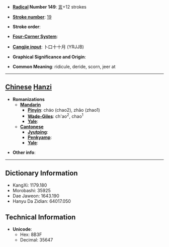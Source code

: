 * '''[[Wiktionary:Chinese radical index| Radical]] Number 149''': [[Wiktionary:Chinese radical index 言|言]]+12 strokes

* '''[[Wiktionary:Chinese total strokes index|Stroke number]]''': [[Wiktionary:Chinese total strokes index 19|19]]

* '''Stroke order''': 

* '''[[Wiktionary:Chinese four corner index|Four-Corner System]]''': 

* '''[[Wiktionary:Chinese Cangjie index|Cangjie input]]''': 卜口十十月 (YRJJB)

* '''Graphical Significance and Origin''': 

* '''Common Meaning''': ridicule, deride, scorn, jeer at

----

== [[Chinese]] [[Hanzi]] ==

* '''Romanizations'''
** '''[[Mandarin]]'''
*** '''[[Pinyin]]''': cháo (chao2), zhāo (zhao1)
*** '''[[Wade-Giles]]''': ch'ao<sup>2</sup>, chao<sup>1</sup>
*** '''[[Yale]]''': 
** '''[[Cantonese]]'''
*** '''[[Jyutping]]''':
*** '''[[Penkyamp]]''': 
*** '''[[Yale]]''': 

* '''Other info''': 

----

== Dictionary Information ==

* KangXi: 1179.180
* Morobashi: 35925
* Dae Jaweon: 1643.190
* Hanyu Da Zidian: 64017.050

== Technical Information ==

* '''Unicode''':
** Hex: 8B3F
** Decimal: 35647